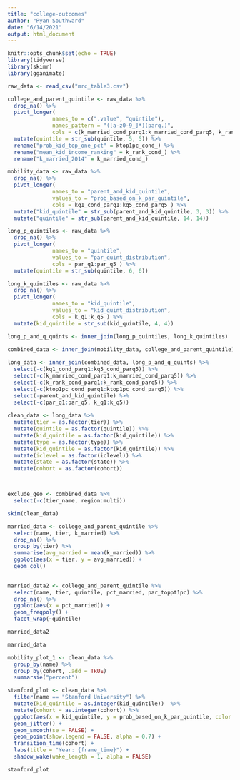```yaml
---
title: "college-outcomes"
author: "Ryan Southward"
date: "6/14/2021"
output: html_document
---
```


```r
knitr::opts_chunk$set(echo = TRUE)
library(tidyverse)
library(skimr)
library(gganimate)
```


```r
raw_data <- read_csv("mrc_table3.csv")

college_and_parent_quintile <- raw_data %>%
  drop_na() %>%
  pivot_longer(
              names_to = c(".value", "quintile"),
              names_pattern = "([a-z0-9_]*)(parq.)",
              cols = c(k_married_cond_parq1:k_married_cond_parq5, k_rank_cond_parq1:k_rank_cond_parq5, ktop1pc_cond_parq1:ktop1pc_cond_parq5) ) %>%
  mutate(quintile = str_sub(quintile, 5, 5)) %>%
  rename("prob_kid_top_one_pct" = ktop1pc_cond_) %>%
  rename("mean_kid_income_ranking" = k_rank_cond_) %>%
  rename("k_married_2014" = k_married_cond_) 

mobility_data <- raw_data %>%
  drop_na() %>%
  pivot_longer(
              names_to = "parent_and_kid_quintile",
              values_to = "prob_based_on_k_par_quintile",
              cols = kq1_cond_parq1:kq5_cond_parq5 ) %>%
  mutate("kid_quintile" = str_sub(parent_and_kid_quintile, 3, 3)) %>%
  mutate("quintile" = str_sub(parent_and_kid_quintile, 14, 14)) 

long_p_quintiles <- raw_data %>%
  drop_na() %>%
  pivot_longer(
              names_to = "quintile",
              values_to = "par_quint_distribution",
              cols = par_q1:par_q5 ) %>%
  mutate(quintile = str_sub(quintile, 6, 6)) 

long_k_quintiles <- raw_data %>%
  drop_na() %>%
  pivot_longer(
              names_to = "kid_quintile",
              values_to = "kid_quint_distribution",
              cols = k_q1:k_q5 ) %>%
  mutate(kid_quintile = str_sub(kid_quintile, 4, 4)) 

long_p_and_q_quints <- inner_join(long_p_quintiles, long_k_quintiles)
  
combined_data <- inner_join(mobility_data, college_and_parent_quintile) 

long_data <- inner_join(combined_data, long_p_and_q_quints) %>%
  select(-c(kq1_cond_parq1:kq5_cond_parq5)) %>%
  select(-c(k_married_cond_parq1:k_married_cond_parq5)) %>%
  select(-c(k_rank_cond_parq1:k_rank_cond_parq5)) %>%
  select(-c(ktop1pc_cond_parq1:ktop1pc_cond_parq5)) %>%
  select(-parent_and_kid_quintile) %>%
  select(-c(par_q1:par_q5, k_q1:k_q5))
  
clean_data <- long_data %>%
  mutate(tier = as.factor(tier)) %>%
  mutate(quintile = as.factor(quintile)) %>%
  mutate(kid_quintile = as.factor(kid_quintile)) %>%
  mutate(type = as.factor(type)) %>%
  mutate(kid_quintile = as.factor(kid_quintile)) %>%
  mutate(iclevel = as.factor(iclevel)) %>%
  mutate(state = as.factor(state)) %>%
  mutate(cohort = as.factor(cohort))



exclude_geo <- combined_data %>%
  select(-c(tier_name, region:multi))
```

```r
skim(clean_data)
```


```r
married_data <- college_and_parent_quintile %>%
  select(name, tier, k_married) %>%
  drop_na() %>%
  group_by(tier) %>%
  summarise(avg_married = mean(k_married)) %>%
  ggplot(aes(x = tier, y = avg_married)) +
  geom_col()
  
```

```r
married_data2 <- college_and_parent_quintile %>%
  select(name, tier, quintile, pct_married, par_toppt1pc) %>%
  drop_na() %>%
  ggplot(aes(x = pct_married)) +
  geom_freqpoly() +
  facet_wrap(~quintile)
```

```r
married_data2
```


```r
married_data
```

```r

mobility_plot_1 <- clean_data %>%
  group_by(name) %>%
  group_by(cohort, .add = TRUE)
  summarsie("percent")

stanford_plot <- clean_data %>%
  filter(name == "Stanford University") %>%
  mutate(kid_quintile = as.integer(kid_quintile))  %>%
  mutate(cohort = as.integer(cohort)) %>%
  ggplot(aes(x = kid_quintile, y = prob_based_on_k_par_quintile, color = quintile)) +
  geom_jitter() +
  geom_smooth(se = FALSE) +
  geom_point(show.legend = FALSE, alpha = 0.7) +
  transition_time(cohort) +
  labs(title = "Year: {frame_time}") +
  shadow_wake(wake_length = 1, alpha = FALSE)

stanford_plot
  

```

